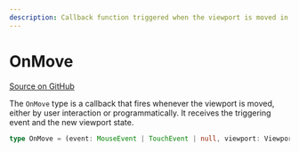 ```yaml
---
description: Callback function triggered when the viewport is moved in SvelteFlow.
---
```


# OnMove

[Source on GitHub](https://github.com/xyflow/xyflow/blob/main/packages/system/src/types/general.ts#L86)

The `OnMove` type is a callback that fires whenever the viewport is moved, either by user interaction or programmatically. It receives the triggering event and the new viewport state.

```ts
type OnMove = (event: MouseEvent | TouchEvent | null, viewport: Viewport) => void;
```

<APIDocs typeName="OnMove" packageName="system" />
